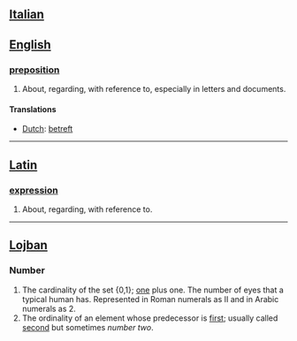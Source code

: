 ==[[Italian]]==

==[[English]]==
===[[preposition]]===
#About, regarding, with reference to, especially in letters and documents.
====Translations====
*[[Dutch]]: [[betreft]]
----
==[[Latin]]==
===[[expression]]===
# About, regarding, with reference to.
----
==[[Lojban]]==
===Number===
# The cardinality of the set {0,1}; [[one]] plus one. The number of eyes that a typical human has. Represented in Roman numerals as II and in Arabic numerals as 2. 
# The ordinality of an element whose predecessor is [[first]]; usually called [[second]] but sometimes ''number two''.